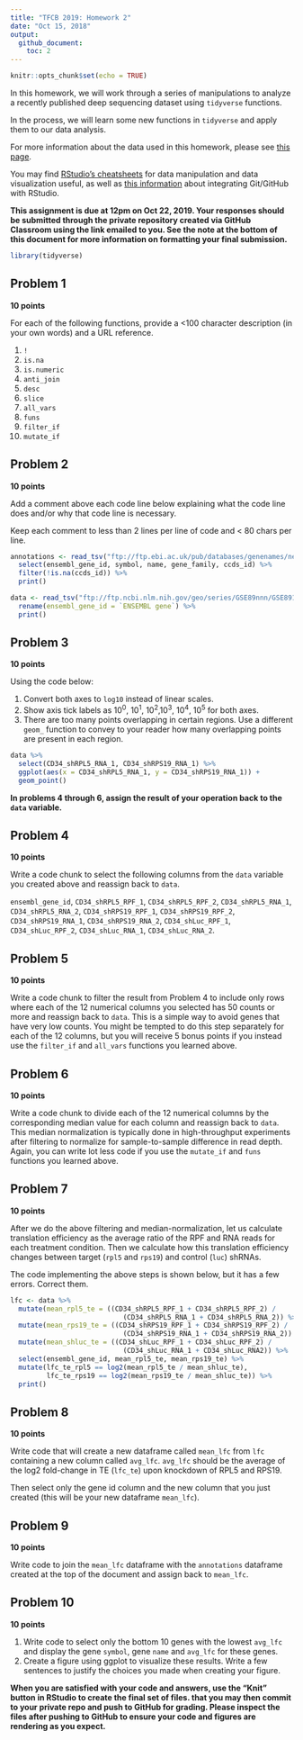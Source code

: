 ```yaml
---
title: "TFCB 2019: Homework 2"
date: "Oct 15, 2018"
output:
  github_document:
    toc: 2
---
```


```r
knitr::opts_chunk$set(echo = TRUE)
```

In this homework, we will work through a series of manipulations to analyze a recently published deep sequencing
dataset using `tidyverse` functions.

In the process, we will learn some new functions in `tidyverse` and apply
them to our data analysis.

For more information about the data used in this homework, please see
[this page](https://www.ncbi.nlm.nih.gov/geo/query/acc.cgi?acc=GSE89183).

You may find [RStudio's cheatsheets](https://rstudio.com/resources/cheatsheets/)
for data manipulation and data visualization useful, as well as
[this information](https://support.rstudio.com/hc/en-us/articles/200532077-Version-Control-with-Git-and-SVN)
about integrating Git/GitHub with RStudio.

**This assignment is due at 12pm on Oct 22, 2019. Your responses should be submitted
through the private repository created via GitHub Classroom using the link emailed to
you. See the note at the bottom of this document for more information on
formatting your final submission.**

```r
library(tidyverse)
```

## Problem 1

**10 points**

For each of the following functions, provide a <100 character description
(in your own words) and a URL reference.

1. `!`
2. `is.na`
3. `is.numeric`
4. `anti_join`
5. `desc`
6. `slice`
7. `all_vars`
8. `funs`
9. `filter_if`
10. `mutate_if`

## Problem 2

**10 points**

Add a comment above each code line below explaining what the code line does and/or why
that code line is necessary.

Keep each comment to less than 2 lines per line of code and < 80 chars per line.

```r
annotations <- read_tsv("ftp://ftp.ebi.ac.uk/pub/databases/genenames/new/tsv/locus_groups/protein-coding_gene.txt") %>%
  select(ensembl_gene_id, symbol, name, gene_family, ccds_id) %>%
  filter(!is.na(ccds_id)) %>%
  print()
```

```r
data <- read_tsv("ftp://ftp.ncbi.nlm.nih.gov/geo/series/GSE89nnn/GSE89183/suppl/GSE89183_Counts.txt.gz") %>%
  rename(ensembl_gene_id = `ENSEMBL gene`) %>%
  print()
```

## Problem 3

**10 points**

Using the code below:

1. Convert both axes to `log10` instead of linear scales.
2. Show axis tick labels as 10^0^, 10^1^, 10^2^,10^3^, 10^4^, 10^5^ for both axes.
3. There are too many points overlapping in certain regions. Use a different
`geom_` function to convey to your reader how many overlapping points are present
in each region.

```r
data %>%
  select(CD34_shRPL5_RNA_1, CD34_shRPS19_RNA_1) %>%
  ggplot(aes(x = CD34_shRPL5_RNA_1, y = CD34_shRPS19_RNA_1)) +
  geom_point()
```

**In problems 4 through 6, assign the result of your operation back to the `data`
variable.**

## Problem 4

**10 points**

Write a code chunk to select the following columns
from the `data` variable you created above
and reassign back to `data`.

`ensembl_gene_id`,
`CD34_shRPL5_RPF_1`, `CD34_shRPL5_RPF_2`, `CD34_shRPL5_RNA_1`, `CD34_shRPL5_RNA_2`,
`CD34_shRPS19_RPF_1`, `CD34_shRPS19_RPF_2`, `CD34_shRPS19_RNA_1`, `CD34_shRPS19_RNA_2`,
`CD34_shLuc_RPF_1`, `CD34_shLuc_RPF_2`, `CD34_shLuc_RNA_1`, `CD34_shLuc_RNA_2`.

## Problem 5

**10 points**

Write a code chunk to filter the result from Problem 4 to include
only rows where each of the 12 numerical columns
you selected has 50 counts or more  and reassign back to `data`.
This is a simple way to avoid genes that have
very low counts. You might be tempted to do this step separately for
each of the 12 columns, but
you will receive 5 bonus points if you instead use the `filter_if`
and `all_vars` functions you learned above.

## Problem 6

**10 points**

Write a code chunk to divide each of the 12 numerical columns by the
corresponding median value for each column
and reassign back to `data`. This median normalization is typically done in
high-throughput experiments after filtering
to normalize for sample-to-sample difference in read depth.
Again, you can write lot less code if you use the `mutate_if` and `funs` functions
you learned above.

## Problem 7

**10 points**

After we do the above filtering and median-normalization, let us calculate
translation efficiency as the average ratio of the RPF and RNA reads for each
treatment condition. Then we calculate how this translation efficiency changes
between target (`rpl5` and `rps19`) and control (`luc`) shRNAs.

The code implementing the above steps is shown below, but it has a few
errors. Correct them.

```r
lfc <- data %>%
  mutate(mean_rpl5_te = ((CD34_shRPL5_RPF_1 + CD34_shRPL5_RPF_2) /
                            (CD34_shRPL5_RNA_1 + CD34_shRPL5_RNA_2)) %>%
  mutate(mean_rps19_te = ((CD34_shRPS19_RPF_1 + CD34_shRPS19_RPF_2) /
                            (CD34_shRPS19_RNA_1 + CD34_shRPS19_RNA_2)) %>%
  mutate(mean_shluc_te = ((CD34_shLuc_RPF_1 + CD34_shLuc_RPF_2) /
                            (CD34_shLuc_RNA_1 + CD34_shLuc_RNA2)) %>%
  select(ensembl_gene_id, mean_rpl5_te, mean_rps19_te) %>%
  mutate(lfc_te_rpl5 == log2(mean_rpl5_te / mean_shluc_te),
         lfc_te_rps19 == log2(mean_rps19_te / mean_shluc_te)) %>%
  print()
```

## Problem 8

**10 points**

Write code that will create a new dataframe called `mean_lfc` from `lfc`
containing a new column called `avg_lfc`.
`avg_lfc` should be the average of the log2 fold-change in TE (`lfc_te`) upon
knockdown of RPL5 and RPS19.

Then select only the gene id column and the new column that you just created
(this will be your new dataframe `mean_lfc`).

## Problem 9

**10 points**

Write code to join the `mean_lfc` dataframe with the `annotations` dataframe created
at the top of the document and assign back to `mean_lfc`.

## Problem 10

**10 points**

1. Write code to select only the bottom 10 genes with the
lowest `avg_lfc` and display the
gene `symbol`, gene `name` and `avg_lfc` for these genes.
2. Create a figure using ggplot to visualize these results.
Write a few sentences to justify the choices you made when creating your figure.

**When you are satisfied with your code and answers,
use the "Knit" button in RStudio to create the final set of files.
that you may then commit to your private repo and push to GitHub for grading.
Please inspect the files after pushing to GitHub to ensure
your code and figures are rendering as you expect.**
